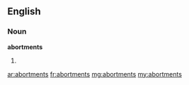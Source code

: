 ==English==

===Noun===
'''abortments'''

# {{plural of|abortment}}

[[ar:abortments]]
[[fr:abortments]]
[[mg:abortments]]
[[my:abortments]]